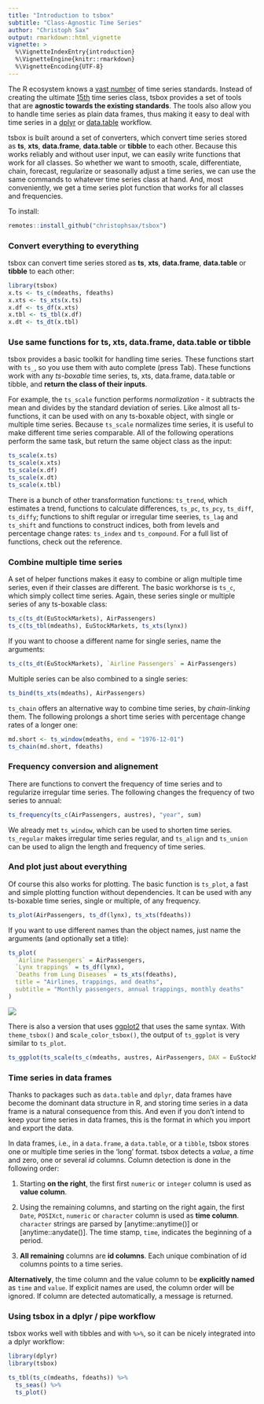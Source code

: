 ```yaml
---
title: "Introduction to tsbox"
subtitle: "Class-Agnostic Time Series"
author: "Christoph Sax"
output: rmarkdown::html_vignette
vignette: >
  %\VignetteIndexEntry{introduction}
  %\VignetteEngine{knitr::rmarkdown}
  %\VignetteEncoding{UTF-8}
---
```


The R ecosystem knows a [vast
number](https://cran.r-project.org/web/views/TimeSeries.html)  of time series
standards. Instead of creating the ultimate [15th](https://xkcd.com/927/) time
series class, tsbox provides a set of tools that are **agnostic towards the
existing standards**. The tools also allow you to handle time series as plain
data frames, thus making it easy to deal with time series in a
[dplyr](https://CRAN.R-project.org/package=dplyr) or
[data.table](https://CRAN.R-project.org/package=data.table) workflow.

tsbox is built around a set of converters, which convert time series stored as
**ts**, **xts**, **data.frame**, **data.table** or **tibble** to each other.
Because this works reliably and without user input, we can easily write
functions that work for all classes. So whether we want to smooth, scale,
differentiate, chain, forecast, regularize or seasonally adjust a time series,
we can use the same commands to whatever time series class at hand. And, most
conveniently, we get a time series plot function that works for all classes and
frequencies.

To install:

```r
remotes::install_github("christophsax/tsbox")
```

### Convert everything to everything

tsbox can convert time series stored as **ts**, **xts**, **data.frame**,
**data.table** or **tibble** to each other:

```r
library(tsbox)
x.ts <- ts_c(mdeaths, fdeaths)
x.xts <- ts_xts(x.ts)
x.df <- ts_df(x.xts)
x.tbl <- ts_tbl(x.df)
x.dt <- ts_dt(x.tbl)

```

### Use same functions for ts, xts, data.frame, data.table or tibble

tsbox provides a basic toolkit for handling time series. These functions start
with `ts_`, so you use them with auto complete (press Tab). These functions work
with any *ts-boxable* time series, ts, xts, data.frame, data.table or tibble,
and **return the class of their inputs**.

For example, the `ts_scale` function performs *normalization* - it subtracts the
mean and divides by the standard deviation of series. Like almost all ts-
functions, it can be used with on any ts-boxable object, with single or multiple
time series. Because `ts_scale` normalizes time series, it is useful to make
different time series comparable. All of the following operations perform the
same task, but return the same object class as the input:

```r
ts_scale(x.ts)           
ts_scale(x.xts)
ts_scale(x.df)
ts_scale(x.dt)
ts_scale(x.tbl)
```

There is a bunch of other transformation functions: `ts_trend`, which estimates
a trend, functions to calculate differences, `ts_pc`, `ts_pcy`, `ts_diff`,
`ts_diffy`; functions to shift regular or irregular time seeries, `ts_lag` and
`ts_shift` and functions to construct indices, both from levels and percentage
change rates: `ts_index` and `ts_compound`. For a full list of functions, check
out the reference.


### Combine multiple time series

A set of helper functions makes it easy to combine or align multiple time
series, even if their classes are different. The basic workhorse is `ts_c`,
which simply collect time series. Again, these series single or multiple series
of any ts-boxable class:

```r
ts_c(ts_dt(EuStockMarkets), AirPassengers)
ts_c(ts_tbl(mdeaths), EuStockMarkets, ts_xts(lynx))
```

If you want to choose a different name for single series, name the arguments:

```r
ts_c(ts_dt(EuStockMarkets), `Airline Passengers` = AirPassengers)
```

Multiple series can be also combined to a single series:

```r
ts_bind(ts_xts(mdeaths), AirPassengers)
```

`ts_chain` offers an alternative way to combine time series, by *chain-linking*
them. The following prolongs a short time series with percentage change rates of
a longer one:

```r
md.short <- ts_window(mdeaths, end = "1976-12-01")
ts_chain(md.short, fdeaths)
```

### Frequency conversion and alignement

There are functions to convert the frequency of time series and to regularize
irregular time series. The following changes the frequency of two series to
annual:

```r
ts_frequency(ts_c(AirPassengers, austres), "year", sum)
```

We already met `ts_window`, which can be used to shorten time series.
`ts_regular` makes irregular time series regular, and `ts_align` and `ts_union`
can be used to align the length and frequency of time series.

### And plot just about everything

Of course this also works for plotting. The basic function is `ts_plot`, a 
fast and simple plotting function without dependencies. It can be used with any
ts-boxable time series, single or multiple, of any frequency.

```r
ts_plot(AirPassengers, ts_df(lynx), ts_xts(fdeaths))
```

If you want to use different names than the object names, just name the arguments (and optionally set a title):

```r
ts_plot(
  `Airline Passengers` = AirPassengers, 
  `Lynx trappings` = ts_df(lynx), 
  `Deaths from Lung Diseases` = ts_xts(fdeaths),
  title = "Airlines, trappings, and deaths",
  subtitle = "Monthly passengers, annual trappings, monthly deaths"
)
```

![](https://raw.githubusercontent.com/christophsax/tsbox/master/vignettes/fig/plot1.png)

There is also a version that uses
[ggplot2](https://CRAN.R-project.org/package=ggplot2) that uses the same syntax.
With `theme_tsbox()` and s`cale_color_tsbox()`, the output of `ts_ggplot` is
very similar to `ts_plot`.

```r
ts_ggplot(ts_scale(ts_c(mdeaths, austres, AirPassengers, DAX = EuStockMarkets[ ,'DAX'])))
```

### Time series in data frames

Thanks to packages such as `data.table` and `dplyr`, data frames have become the
dominant data structure in R, and storing time series in a data frame is a
natural consequence from this. And even if you don't intend to keep your time
series in data frames, this is the format in which you import and export the
data.

In data frames, i.e., in a `data.frame`, a `data.table`, or a `tibble`, tsbox
stores one or multiple time series in the 'long' format. tsbox detects a
*value*, a *time* and zero, one or several *id* columns. Column detection is
done in the following order:

1. Starting **on the right**, the first first `numeric` or `integer` column is
used as **value column**.

1. Using the remaining columns, and starting on the right again, the first
`Date`, `POSIXct`, `numeric` or `character` column is used as **time column**.
`character` strings are parsed by [anytime::anytime()] or [anytime::anydate()].
The time stamp, `time`, indicates the beginning of a period. 

1. **All remaining** columns are **id columns**. Each unique combination of id
columns points to a time series.

**Alternatively**, the time column and the value column to be **explicitly named** as
`time` and `value`. If explicit names are used, the column order will be
ignored. If column are detected automatically, a message is returned.


### Using tsbox in a dplyr / pipe workflow

tsbox works well with tibbles and with `%>%`, so it can be nicely integrated
into a dplyr workflow:

```r
library(dplyr)
library(tsbox)

ts_tbl(ts_c(mdeaths, fdeaths)) %>% 
  ts_seas() %>% 
  ts_plot()
```



